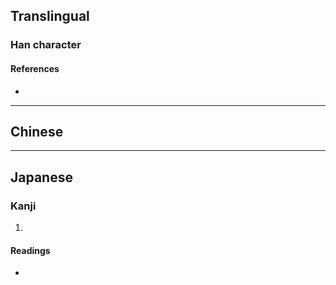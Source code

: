 {{character info/new}}
==Translingual==

===Han character===
{{Han char|rn=9|rad=人|as=12|sn=14|four=|canj=OFBK|ids=⿰亻敞}}

====References====
* {{Han ref|kx=0116.220|dkj=01097|dj=0247.330|hdz=10219.010|uh=50D8|ud=20696}}

----

==Chinese==
{{zh-see|敞|v|[[spacious]]; [[open]]; [[broad]]; [[roomy]]}}

----

==Japanese==

===Kanji===
{{ja-kanji|grade=|rs=人12}}

# {{defn|lang=ja|sort=人12}}

====Readings====
* {{ja-readings|on=[[しょう]] (shō)|kun=[[ひろい]] (hiroi)}}